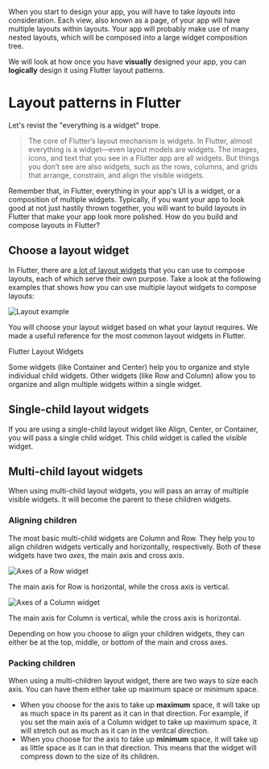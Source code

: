 When you start to design your app, you will have to take *layouts* into consideration. Each view, also known as a page, of your app will have multiple layouts within layouts. Your app will probably make use of many nested layouts, which will be composed into a large widget composition tree.

We will look at how once you have **visually** designed your app, you can **logically** design it using Flutter layout patterns.

# Layout patterns in Flutter

Let's revist the "everything is a widget" trope.

> The core of Flutter’s layout mechanism is widgets. In Flutter, almost everything is a widget—even layout models are widgets. The images, icons, and text that you see in a Flutter app are all widgets. But things you don’t see are also widgets, such as the rows, columns, and grids that arrange, constrain, and align the visible widgets.

Remember that, in Flutter, everything in your app's UI is a widget, or a composition of multiple widgets. Typically, if you want your app to look good at not just hastily thrown together, you will want to build layouts in Flutter that make your app look more polished. How do you build and compose layouts in Flutter?

## Choose a layout widget

In Flutter, there are [a lot of layout widgets](https://flutter.dev/docs/development/ui/widgets/layout) that you can use to compose layouts, each of which serve their own purpose. Take a look at the following examples that shows how you can use multiple layout widgets to compose layouts:

![Layout example](layout.png)

You will choose your layout widget based on what your layout requires. We made a useful reference for the most common layout widgets in Flutter.

<Bookmark url="https://learnwhiledoing.notion.site/b54027f677014f3d994d0834327dc856?v=cad1e9cac1a4460cba3c2c2097412e9a">

Flutter Layout Widgets

</Bookmark>

Some widgets (like Container and Center) help you to organize and style individual child widgets. Other widgets (like Row and Column) allow you to organize and align multiple widgets within a single widget.

## Single-child layout widgets

If you are using a single-child layout widget like Align, Center, or Container, you will pass a single child widget. This child widget is called the *visible* widget.

## Multi-child layout widgets

When using multi-child layout widgets, you will pass an array of multiple visible widgets. It will become the parent to these children widgets.

### Aligning children

The most basic multi-child widgets are Column and Row. They help you to align children widgets vertically and horizontally, respectively. Both of these widgets have two *axes*, the main axis and cross axis.

![Axes of a Row widget](row-axes.png)

The main axis for Row is horizontal, while the cross axis is vertical.

![Axes of a Column widget](column-axes.png)

The main axis for Column is vertical, while the cross axis is horizontal.

Depending on how you choose to align your children widgets, they can either be at the top, middle, or bottom of the main and cross axes.

### Packing children

When using a multi-children layout widget, there are two ways to size each axis. You can have them either take up maximum space or minimum space.

- When you choose for the axis to take up **maximum** space, it will take up as much space in its parent as it can in that direction. For example, if you set the main axis of a Column widget to take up maximum space, it will stretch out as much as it can in the veritcal direction.
- When you choose for the axis to take up **minimum** space, it will take up as little space as it can in that direction. This means that the widget will compress down to the size of its children.